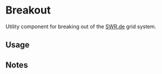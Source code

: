 

<Meta of={BreakoutStories} />

# Breakout

Utility component for breaking out of the [SWR.de](https://www.swr.de) grid system.

<Story of={BreakoutStories.Default} />


<Controls />

## Usage
## Notes

